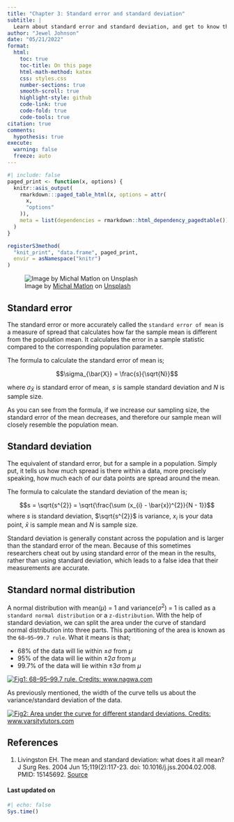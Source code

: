 ```yaml
---
title: "Chapter 3: Standard error and standard deviation"
subtitle: |
  Learn about standard error and standard deviation, and get to know the standard normal distribution
author: "Jewel Johnson"
date: "05/21/2022"
format:
  html:
    toc: true
    toc-title: On this page
    html-math-method: katex
    css: styles.css
    number-sections: true
    smooth-scroll: true
    highlight-style: github
    code-link: true
    code-fold: true
    code-tools: true
citation: true
comments:
  hypothesis: true
execute: 
  warning: false
  freeze: auto
---
```


```r
#| include: false
paged_print <- function(x, options) {
  knitr::asis_output(
    rmarkdown:::paged_table_html(x, options = attr(
      x,
      "options"
    )),
    meta = list(dependencies = rmarkdown::html_dependency_pagedtable())
  )
}

registerS3method(
  "knit_print", "data.frame", paged_print,
  envir = asNamespace("knitr")
)
```

::: {layout-ncol="1"}
![Image by [Michal Matlon](https://unsplash.com/@michalmatlon) on [Unsplash](https://unsplash.com)](https://images.unsplash.com/photo-1613905780946-26b73b6f6e11?ixlib=rb-1.2.1&ixid=MnwxMjA3fDB8MHxwaG90by1wYWdlfHx8fGVufDB8fHx8&auto=format&fit=crop&w=1172&q=80){.preview-image}
:::

## Standard error

The standard error or more accurately called the `standard error of mean` is a measure of spread that calculates how far the sample mean is different from the population mean. It calculates the error in a sample statistic compared to the corresponding population parameter.

The formula to calculate the standard error of mean is;

$$\sigma_{\bar{X}} = \frac{s}{\sqrt{N}}$$

where $\sigma_{\bar{X}}$ is standard error of mean, $s$ is sample standard deviation and $N$ is sample size.

As you can see from the formula, if we increase our sampling size, the standard error of the mean decreases, and therefore our sample mean will closely resemble the population mean.

## Standard deviation

The equivalent of standard error, but for a sample in a population. Simply put, it tells us how much spread is there within a data, more precisely speaking, how much each of our data points are spread around the mean.

The formula to calculate the standard deviation of the mean is;

$$s = \sqrt{s^{2}} = \sqrt{\frac{\sum (x_{i} - \bar{x})^{2}}{N - 1}}$$ where $s$ is standard deviation, $\sqrt{s^{2}}$ is variance, $x_{i}$ is your data point, $\bar{x}$ is sample mean and $N$ is sample size.

Standard deviation is generally constant across the population and is larger than the standard error of the mean. Because of this sometimes researchers cheat out by using standard error of the mean in the results, rather than using standard deviation, which leads to a false idea that their measurements are accurate.

## Standard normal distribution

A normal distribution with mean($\mu$) = 1 and variance($\sigma^{2}$) = 1 is called as a `standard normal distribution` or a `z-distribution`. With the help of standard deviation, we can split the area under the curve of standard normal distribution into three parts. This partitioning of the area is known as the `68–95–99.7 rule`. What it means is that;

-   68% of the data will lie within $±\sigma$ from $\mu$
-   95% of the data will lie within $±2\sigma$ from $\mu$
-   99.7% of the data will lie within $±3\sigma$ from $\mu$

[![Fig1: 68--95--99.7 rule. Credits: www.nagwa.com](https://images.nagwa.com/figures/explainers/378184608718/2.svg)](https://www.nagwa.com/en/explainers/378184608718/)

As previously mentioned, the width of the curve tells us about the variance/standard deviation of the data.

[![Fig2: Area under the curve for different standard deviations. Credits: www.varsitytutors.com](https://www.varsitytutors.com/assets/vt-hotmath-legacy/hotmath_help/topics/normal-distribution-of-data/normal-distribution-1.gif)](https://www.varsitytutors.com/hotmath/hotmath_help/topics/normal-distribution-of-data)

## References

1.  Livingston EH. The mean and standard deviation: what does it all mean? J Surg Res. 2004 Jun 15;119(2):117-23. doi: 10.1016/j.jss.2004.02.008. PMID: 15145692. [Source](https://www.journalofsurgicalresearch.com/article/S0022-4804(04)00055-1/fulltext)

#### Last updated on {.unnumbered .unlisted}

```r
#| echo: false
Sys.time()
```

<a hidden href="https://info.flagcounter.com/ynrK"><img src="https://s11.flagcounter.com/count2/ynrK/bg_000000/txt_FFFFFF/border_F0F0F0/columns_5/maxflags_25/viewers_0/labels_1/pageviews_1/flags_0/percent_0/" alt="Flag Counter" border="0"/></a>
